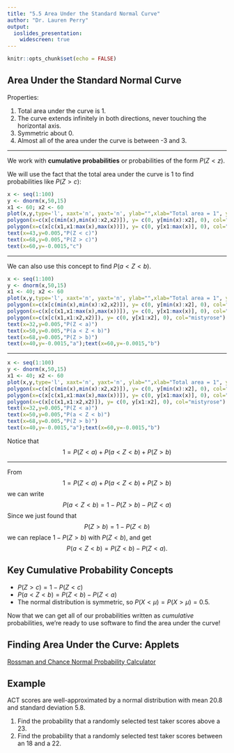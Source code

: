 ---
title: "5.5 Area Under the Standard Normal Curve"
author: "Dr. Lauren Perry"
output:
  ioslides_presentation: 
    widescreen: true
---

```{r setup, include=FALSE}
knitr::opts_chunk$set(echo = FALSE)
```

## Area Under the Standard Normal Curve

Properties:

1. Total area under the curve is 1.
2. The curve extends infinitely in both directions, never touching the horizontal axis.
3. Symmetric about 0.
4. Almost all of the area under the curve is between -3 and 3.

***

We work with **cumulative probabilities** or probabilities of the form $P(Z < z)$. 

We will use the fact that the total area under the curve is 1 to find probabilities like $P(Z > c)$:

```{r}
x <- seq(1:100)
y <- dnorm(x,50,15)
x1 <- 60; x2 <- 60
plot(x,y,type='l', xaxt='n', yaxt='n', ylab="",xlab="Total area = 1", ylim=c(-0.002, max(y)+0.001)) 
polygon(x=c(x[c(min(x),min(x):x2,x2)]), y= c(0, y[min(x):x2], 0), col="lightblue")
polygon(x=c(x[c(x1,x1:max(x),max(x))]), y= c(0, y[x1:max(x)], 0), col="gold")
text(x=43,y=0.005,"P(Z < c)")
text(x=68,y=0.005,"P(Z > c)")
text(x=60,y=-0.0015,"c")
```

***

We can also use this concept to find $P(a < Z < b)$.

```{r}
x <- seq(1:100)
y <- dnorm(x,50,15)
x1 <- 40; x2 <- 60
plot(x,y,type='l', xaxt='n', yaxt='n', ylab="",xlab="Total area = 1", ylim=c(-0.002, max(y)+0.001)) 
polygon(x=c(x[c(min(x),min(x):x2,x2)]), y= c(0, y[min(x):x2], 0), col="lightblue")
polygon(x=c(x[c(x1,x1:max(x),max(x))]), y= c(0, y[x1:max(x)], 0), col="gold")
polygon(x=c(x[c(x1,x1:x2,x2)]), y= c(0, y[x1:x2], 0), col="mistyrose")
text(x=32,y=0.005,"P(Z < a)")
text(x=50,y=0.005,"P(a < Z < b)")
text(x=68,y=0.005,"P(Z > b)")
text(x=40,y=-0.0015,"a");text(x=60,y=-0.0015,"b")
```

***

```{r}
x <- seq(1:100)
y <- dnorm(x,50,15)
x1 <- 40; x2 <- 60
plot(x,y,type='l', xaxt='n', yaxt='n', ylab="",xlab="Total area = 1", ylim=c(-0.002, max(y)+0.001)) 
polygon(x=c(x[c(min(x),min(x):x2,x2)]), y= c(0, y[min(x):x2], 0), col="lightblue")
polygon(x=c(x[c(x1,x1:max(x),max(x))]), y= c(0, y[x1:max(x)], 0), col="gold")
polygon(x=c(x[c(x1,x1:x2,x2)]), y= c(0, y[x1:x2], 0), col="mistyrose")
text(x=32,y=0.005,"P(Z < a)")
text(x=50,y=0.005,"P(a < Z < b)")
text(x=68,y=0.005,"P(Z > b)")
text(x=40,y=-0.0015,"a");text(x=60,y=-0.0015,"b")
```

Notice that $$1 = P(Z < a) + P(a < Z < b) + P(Z > b)$$ 

***

From $$1 = P(Z < a) + P(a < Z < b) + P(Z > b)$$ we can write $$P(a < Z < b) = 1 - P(Z > b) - P(Z < a)$$ Since we just found that $$P(Z > b) = 1 - P(Z < b)$$ we can replace $1 - P(Z > b)$ with $P(Z < b)$, and get $$P(a < Z < b) = P(Z < b) - P(Z < a).$$

## Key Cumulative Probability Concepts

- $P(Z > c) = 1 - P(Z < c)$
- $P(a < Z < b) = P(Z < b) - P(Z < a)$
- The normal distribution is symmetric, so $P(X < \mu) = P(X > \mu) = 0.5$.

Now that we can get all of our probabilities written as *cumulative* probabilities, we're ready to use software to find the area under the curve!

## Finding Area Under the Curve: Applets

<a href="http://www.rossmanchance.com/applets/2021/normcalc/NormCalc.html" target="blank">Rossman and Chance Normal Probability Calculator</a>

## Example

ACT scores are well-approximated by a normal distribution with mean 20.8 and standard deviation 5.8. 

1. Find the probability that a randomly selected test taker scores above a 23.
2. Find the probability that a randomly selected test taker scores between an 18 and a 22.